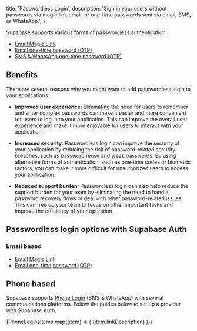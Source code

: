 
  title: 'Passwordless Login',
  description: 'Sign in your users without passwords via magic link email, or one-time passwords sent via email, SMS, or WhatsApp.',
}

Supabase supports various forms of passwordless authentication:

- [Email Magic Link](/docs/guides/auth/passwordless-login/auth-magic-link)
- [Email one-time password (OTP)](/docs/guides/auth/passwordless-login/auth-email-otp)
- [SMS & WhatsApp one-time password (OTP)](/docs/guides/auth/phone-login)

## Benefits

There are several reasons why you might want to add passwordless login to your applications:

- **Improved user experience**: Eliminating the need for users to remember and enter complex passwords can make it easier and more convenient for users to log in to your application. This can improve the overall user experience and make it more enjoyable for users to interact with your application.

- **Increased security**: Passwordless login can improve the security of your application by reducing the risk of password-related security breaches, such as password reuse and weak passwords. By using alternative forms of authentication, such as one-time codes or biometric factors, you can make it more difficult for unauthorized users to access your application.

- **Reduced support burden**: Passwordless login can also help reduce the support burden for your team by eliminating the need to handle password recovery flows or deal with other password-related issues. This can free up your team to focus on other important tasks and improve the efficiency of your operation.

## Passwordless login options with Supabase Auth

### Email based

- [Email Magic Link](/docs/guides/auth/passwordless-login/auth-magic-link)
- [Email one-time password (OTP)](/docs/guides/auth/passwordless-login/auth-email-otp)

## Phone based

Supabase supports [Phone Login](/docs/guides/auth/phone-login) (SMS & WhatsApp) with several communications platforms. Follow the guides below to set up a provider with Supabase Auth.

<div className="grid grid-cols-1 md:grid-cols-12 gap-10 not-prose py-8">
  {PhoneLoginsItems.map((item) => (
    <Link href={`${item.url}`} key={item.name} passHref className="col-span-4">
      <IconPanel
        title={item.name}
        span="col-span-6"
        icon={item.icon}
        isDarkMode={item.isDarkMode}
        hasLightIcon={item.hasLightIcon}
      >
        {item.linkDescription}
      </IconPanel>
    </Link>
))}

</div>


